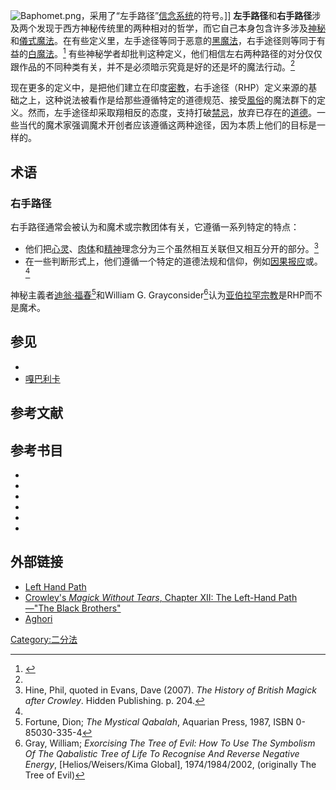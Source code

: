 {{orphan|time=2015-10-21T14:42:44+00:00}}
[[File:Baphomet.png|right]]，采用了“左手路径”[[信念系统|信念系统]]的符号。]]
'''左手路径'''和'''右手路径'''涉及两个发现于西方神秘传统里的两种相对的哲学，而它自己本身包含许多涉及[[神秘学|神秘]]和[[儀式魔法|儀式魔法]]。在有些定义里，左手途径等同于恶意的[[黑魔法|黑魔法]]，右手途径则等同于有益的[[白魔法|白魔法]]。<ref name=evans>{{Cite book|last=Evans|first=Dave |title=The History of British Magick after Crowley |publisher=Hidden Publishing|year=2007}}</ref>{{rp|152}} 有些神秘学者却批判这种定义，他们相信左右两种路径的对分仅仅跟作品的不同种类有关，并不是必须暗示究竟是好的还是坏的魔法行动。<ref name=evans />{{rp|176}}

现在更多的定义中，是把他们建立在印度[[怛特羅密教|密教]]，右手途径（RHP）定义来源的基础之上，这种说法被看作是给那些遵循特定的道德规范、接受[[風俗|風俗]]的魔法群下的定义。然而，左手途径却采取翔相反的态度，支持打破[[禁忌|禁忌]]，放弃已存在的[[道德|道德]]。一些当代的魔术家强调魔术开创者应该遵循这两种途径，因为本质上他们的目标是一样的。

== 术语 ==

=== 右手路径 ===
右手路径通常会被认为和魔术或宗教团体有关，它遵循一系列特定的特点：
* 他们把[[心灵|心灵]]、[[肉体|肉体]]和[[精神|精神]]理念分为三个虽然相互关联但又相互分开的部分。<ref name="Hine, Phil 2007 Page 204">Hine, Phil, quoted in Evans, Dave (2007). ''The History of British Magick after Crowley''. Hidden Publishing. p. 204.</ref>
* 在一些判断形式上，他们遵循一个特定的道德法规和信仰，例如[[因果报应|因果报应]]或{{le|三重法|Threefold Law}}。<ref name="Hine, Phil 2007 Page 204"/>

神秘主義者[[迪翁·福春|迪翁·福春]]<ref>Fortune, Dion; ''The Mystical Qabalah'', Aquarian Press, 1987, ISBN 0-85030-335-4</ref>和William G. Grayconsider<ref>Gray, William; ''Exorcising The Tree of Evil: How To Use The Symbolism Of The Qabalistic Tree of Life To Recognise And Reverse Negative Energy'', [Helios/Weisers/Kima Global], 1974/1984/2002, (originally The Tree of Evil)</ref>认为[[亚伯拉罕宗教|亚伯拉罕宗教]]是RHP而不是魔术。

== 参见 ==
* {{le|爱古里人|Aghori}}
* [[嘎巴利卡|嘎巴利卡]]

== 参考文献 ==
{{Reflist}}

== 参考书目 ==
* {{Cite book|first = Robert E.|last = Svoboda|authorlink = |year = 1986|title = AGHORA, At the Left Hand of God|edition = |publisher = Brotherhood of Life|location = |isbn = 0-914732-21-8}}
* {{Cite book|first = Aleister|last = Crowley|authorlink = |year = 1991|title = Magick Without Tears|edition = |publisher = New Falcon Publications|location = |isbn = 1-56184-018-1}}
* {{Cite book|first = Julius|last = Evola|authorlink = |year = 1993|title = The Yoga of Power: Tantra, Shakti, and the Secret Way|edition = |publisher = Inner Traditions|location = |isbn = 0-89281-368-7}}
* {{Cite book|first = Richard J.|last = Sutcliffe|authorlink = |year = 1996|chapter = Left-Hand Path Ritual Magick: An Historical and Philosophical Overview|editor = G. Harvey|editor2 = C. Hardman|title = Paganism Today|pages = 109–37|publisher = Thorsons/HarperCollins|location = London|isbn = 0-7225-3233-4}}
* {{Cite book|first = Stephen|last = Flowers|authorlink = |year = 1997|title = Lords of the Left Hand Path: A History of Spiritual Dissent|edition = |publisher = Runa Raven Press|location = |isbn = 1-885972-08-3}}
* {{Cite book|first = Don|last = Webb|authorlink = |author2 = Stephen E. Flowers|year = 1999|title = Uncle Setnakt's Essential Guide to the Left Hand Path|edition = |publisher = Runa Raven Pr|location = |isbn = 1-885972-10-5}}

== 外部链接 ==
* [http://www.dpjs.co.uk/lefthandpath.html Left Hand Path] {{Wayback|url=http://www.dpjs.co.uk/lefthandpath.html |date=20210126041325 }}
* [http://hermetic.com/crowley/magick-without-tears/mwt_12.html Crowley's ''Magick Without Tears'', Chapter XII: The Left-Hand Path—"The Black Brothers"] {{Wayback|url=http://hermetic.com/crowley/magick-without-tears/mwt_12.html |date=20161214101721 }}
* [http://www.aghori.it/aghori_eng.htm Aghori] {{Wayback|url=http://www.aghori.it/aghori_eng.htm |date=20201111085651 }}

[[Category:二分法|Category:二分法]]